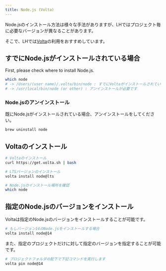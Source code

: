 ```yaml
---
title: Node.js (Volta)
---
```


Node.jsのインストール方法は様々な手法がありますが、LHではプロジェクト毎に必要なバージョンが異なることがあります。

そこで、LHでは[Volta](https://volta.sh/)の利用をおすすめしています。


## すでにNode.jsがインストールされている場合

First, please check where to install Node.js.

```bash
which node
# -> /Users/(user name)/.volta/bin/node : すでにVoltaがインストールされています
# -> /usr/local/bin/node (or other) : アンインストールが必要です
```


### Node.jsのアンインストール

既にNode.jsがインストールされている場合、アンインストールをしてください。

```bash
brew uninstall node
```


## Voltaのインストール

```bash
# Voltaのインストール
curl https://get.volta.sh | bash

# LTSバージョンのインストール
volta install node@lts

# Node.jsのインストール場所を確認
which node
```


## 指定のNode.jsのバージョンをインストール

Voltaは指定のNode.jsのバージョンをインストールすることが可能です。

```bash
# もしバージョン14のNode.jsをインストールする場合
volta install node@14
```

また、指定のプロジェクトだけに対して指定のバージョンを指定することが可能です。

```bash
# プロジェクトフォルダの配下で下記コマンドを実行します
volta pin node@14
```